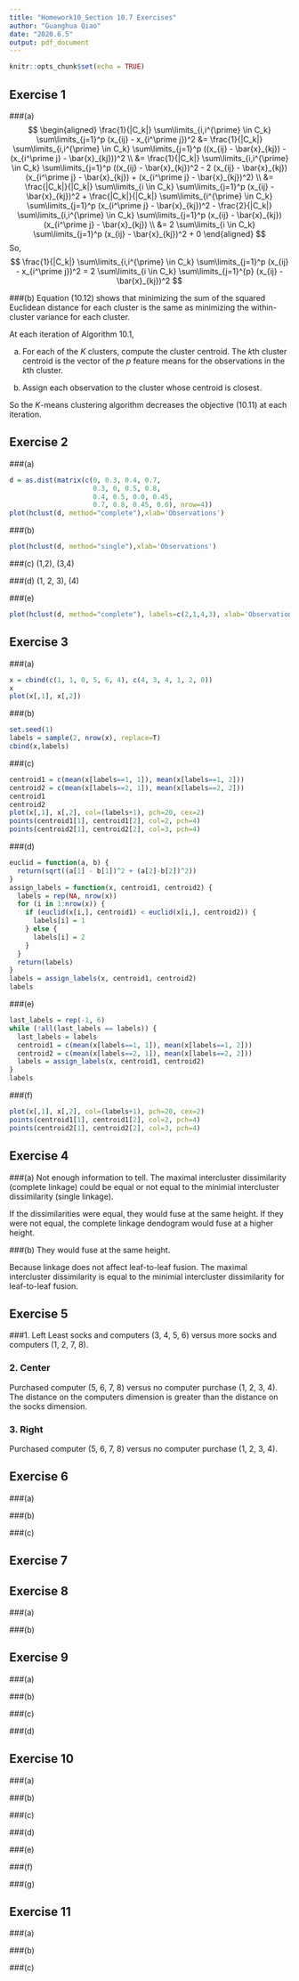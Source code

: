 ---
title: "Homework10_Section 10.7 Exercises"
author: "Guanghua Qiao"
date: "2020.6.5"
output: pdf_document
---

```{r setup, include=FALSE}
knitr::opts_chunk$set(echo = TRUE)
```

## Exercise 1
###(a)
$$
\begin{aligned}
\frac{1}{|C_k|} \sum\limits_{i,i^{\prime} \in C_k} \sum\limits_{j=1}^p (x_{ij} - x_{i^\prime j})^2
&= \frac{1}{|C_k|} \sum\limits_{i,i^{\prime} \in C_k} \sum\limits_{j=1}^p ((x_{ij} - \bar{x}_{kj}) - (x_{i^\prime j} - \bar{x}_{kj}))^2
\\
&= \frac{1}{|C_k|} \sum\limits_{i,i^{\prime} \in C_k} \sum\limits_{j=1}^p ((x_{ij} - \bar{x}_{kj})^2 - 2 (x_{ij} - \bar{x}_{kj})(x_{i^\prime j} - \bar{x}_{kj}) + (x_{i^\prime j} - \bar{x}_{kj})^2)
\\
&= \frac{|C_k|}{|C_k|} \sum\limits_{i \in C_k} \sum\limits_{j=1}^p (x_{ij} - \bar{x}_{kj})^2 +
  \frac{|C_k|}{|C_k|} \sum\limits_{i^{\prime} \in C_k} \sum\limits_{j=1}^p (x_{i^\prime j} - \bar{x}_{kj})^2 -
  \frac{2}{|C_k|} \sum\limits_{i,i^{\prime} \in C_k} \sum\limits_{j=1}^p (x_{ij} - \bar{x}_{kj})(x_{i^\prime j} - \bar{x}_{kj})
\\
&= 2 \sum\limits_{i \in C_k} \sum\limits_{j=1}^p (x_{ij} - \bar{x}_{kj})^2 + 0
\end{aligned}
$$
So,
$$
\frac{1}{|C_k|} \sum\limits_{i,i^{\prime} \in C_k} \sum\limits_{j=1}^p (x_{ij} - x_{i^\prime j})^2 = 
2 \sum\limits_{i \in C_k} \sum\limits_{j=1}^{p} (x_{ij} - \bar{x}_{kj})^2
$$


###(b)
Equation (10.12) shows that minimizing the sum of the squared Euclidean distance for each cluster is the same as minimizing the within-cluster variance for each cluster.

At each iteration of Algorithm 10.1,

(a) For each of the $K$ clusters, compute the cluster centroid. The
$k$th cluster centroid is the vector of the $p$ feature means for the
observations in the $k$th cluster.

(b) Assign each observation to the cluster whose centroid is closest.

So the $K$-means clustering algorithm decreases the objective (10.11) at each iteration.


## Exercise 2
###(a)
```{r}
d = as.dist(matrix(c(0, 0.3, 0.4, 0.7, 
                     0.3, 0, 0.5, 0.8,
                     0.4, 0.5, 0.0, 0.45,
                     0.7, 0.8, 0.45, 0.0), nrow=4))
plot(hclust(d, method="complete"),xlab='Observations')
```

###(b)
```{r 2b}
plot(hclust(d, method="single"),xlab='Observations')
```

###(c)
(1,2), (3,4)

###(d)
(1, 2, 3), (4)

###(e)
```{r 2e}
plot(hclust(d, method="complete"), labels=c(2,1,4,3), xlab='Observations')
```


## Exercise 3
###(a)
```{r}
x = cbind(c(1, 1, 0, 5, 6, 4), c(4, 3, 4, 1, 2, 0))
x
plot(x[,1], x[,2])
```

###(b)
```{r}
set.seed(1)
labels = sample(2, nrow(x), replace=T)
cbind(x,labels)
```

###(c)
```{r}
centroid1 = c(mean(x[labels==1, 1]), mean(x[labels==1, 2]))
centroid2 = c(mean(x[labels==2, 1]), mean(x[labels==2, 2]))
centroid1
centroid2
plot(x[,1], x[,2], col=(labels+1), pch=20, cex=2)
points(centroid1[1], centroid1[2], col=2, pch=4)
points(centroid2[1], centroid2[2], col=3, pch=4)
```

###(d)
```{r}
euclid = function(a, b) {
  return(sqrt((a[1] - b[1])^2 + (a[2]-b[2])^2))
}
assign_labels = function(x, centroid1, centroid2) {
  labels = rep(NA, nrow(x))
  for (i in 1:nrow(x)) {
    if (euclid(x[i,], centroid1) < euclid(x[i,], centroid2)) {
      labels[i] = 1
    } else {
      labels[i] = 2
    }
  }
  return(labels)
}
labels = assign_labels(x, centroid1, centroid2)
labels
```


###(e)
```{r}
last_labels = rep(-1, 6)
while (!all(last_labels == labels)) {
  last_labels = labels
  centroid1 = c(mean(x[labels==1, 1]), mean(x[labels==1, 2]))
  centroid2 = c(mean(x[labels==2, 1]), mean(x[labels==2, 2]))
  labels = assign_labels(x, centroid1, centroid2)
}
labels
```

###(f)
```{r}
plot(x[,1], x[,2], col=(labels+1), pch=20, cex=2)
points(centroid1[1], centroid1[2], col=2, pch=4)
points(centroid2[1], centroid2[2], col=3, pch=4)
```


## Exercise 4
###(a)
Not enough information to tell. The maximal intercluster dissimilarity (complete linkage) could be
equal or not equal to the minimial intercluster dissimilarity (single linkage). 

If the dissimilarities were equal, they would fuse at the same height. If they were
not equal, the complete linkage dendogram would fuse at a higher height.

###(b)
They would fuse at the same height. 

Because linkage does not affect leaf-to-leaf fusion. The maximal intercluster dissimilarity is equal to the minimial intercluster dissimilarity for leaf-to-leaf fusion.


## Exercise 5
###1. Left
Least socks and computers (3, 4, 5, 6) versus more socks and computers
(1, 2, 7, 8).

### 2. Center
Purchased computer (5, 6, 7, 8) versus no computer purchase (1, 2, 3, 4). The
distance on the computers dimension is greater than the distance on the socks
dimension.

### 3. Right
Purchased computer (5, 6, 7, 8) versus no computer purchase (1, 2, 3, 4).


## Exercise 6
###(a)




###(b)



###(c)


## Exercise 7


## Exercise 8
###(a)




###(b)



## Exercise 9
###(a)




###(b)



###(c)

###(d)



## Exercise 10
###(a)




###(b)



###(c)

###(d)




###(e)



###(f)

###(g)



## Exercise 11
###(a)




###(b)



###(c)







